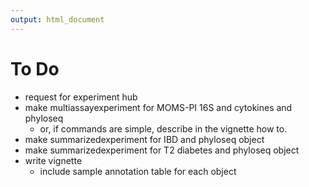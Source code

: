 ```yaml
---
output: html_document
---
```


# To Do

- request for experiment hub
- make multiassayexperiment for MOMS-PI 16S and cytokines and phyloseq
    - or, if commands are simple, describe in the vignette how to.
- make summarizedexperiment for IBD and phyloseq object
- make summarizedexperiment for T2 diabetes and phyloseq object
- write vignette
  - include sample annotation table for each object
